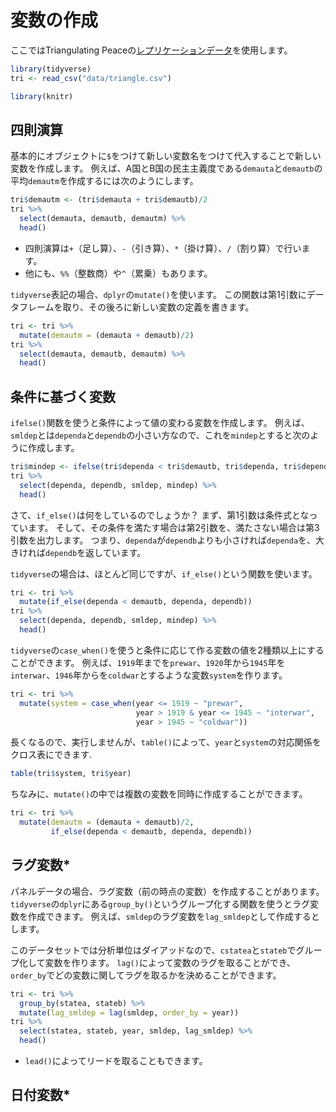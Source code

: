 # 変数の作成 {#create-vars}

ここではTriangulating Peaceの[レプリケーションデータ](data/triangle.csv)を使用します。

```r
library(tidyverse)
tri <- read_csv("data/triangle.csv")
```

```r
library(knitr)
```

## 四則演算

基本的にオブジェクトに`$`をつけて新しい変数名をつけて代入することで新しい変数を作成します。
例えば、A国とB国の民主主義度である`demauta`と`demautb`の平均`demautm`を作成するには次のようにします。

```r
tri$demautm <- (tri$demauta + tri$demautb)/2
tri %>% 
  select(demauta, demautb, demautm) %>% 
  head()
```

- 四則演算は`+`（足し算）、`-`（引き算）、`*`（掛け算）、`/`（割り算）で行います。
- 他にも、`%%`（整数商）や`^`（累乗）もあります。

`tidyverse`表記の場合、`dplyr`の`mutate()`を使います。
この関数は第1引数にデータフレームを取り、その後ろに新しい変数の定義を書きます。

```r
tri <- tri %>% 
  mutate(demautm = (demauta + demautb)/2)
tri %>% 
  select(demauta, demautb, demautm) %>% 
  head()
```

## 条件に基づく変数

`ifelse()`関数を使うと条件によって値の変わる変数を作成します。
例えば、`smldep`とは`dependa`と`dependb`の小さい方なので、これを`mindep`とすると次のように作成します。

```r
tri$mindep <- ifelse(tri$dependa < tri$demautb, tri$dependa, tri$dependb)
tri %>% 
  select(dependa, dependb, smldep, mindep) %>% 
  head()
```

さて、`if_else()`は何をしているのでしょうか？
まず、第1引数は条件式となっています。
そして、その条件を満たす場合は第2引数を、満たさない場合は第3引数を出力します。
つまり、`dependa`が`dependb`よりも小さければ`dependa`を、大きければ`dependb`を返しています。

`tidyverse`の場合は、ほとんど同じですが、`if_else()`という関数を使います。

```r
tri <- tri %>% 
  mutate(if_else(dependa < demautb, dependa, dependb))
tri %>% 
  select(dependa, dependb, smldep, mindep) %>% 
  head()
```

`tidyverse`の`case_when()`を使うと条件に応じて作る変数の値を2種類以上にすることができます。
例えば、`1919`年までを`prewar`、`1920`年から`1945`年を`interwar`、`1946`年からを`coldwar`とするような変数`system`を作ります。

```r
tri <- tri %>% 
  mutate(system = case_when(year <= 1919 ~ "prewar",
                            year > 1919 & year <= 1945 ~ "interwar",
                            year > 1945 ~ "coldwar"))
```

長くなるので、実行しませんが、`table()`によって、`year`と`system`の対応関係をクロス表にできます.

```r
table(tri$system, tri$year)
```

ちなみに、`mutate()`の中では複数の変数を同時に作成することができます。

```r
tri <- tri %>% 
  mutate(demautm = (demauta + demautb)/2,
         if_else(dependa < demautb, dependa, dependb))
```

## ラグ変数*

パネルデータの場合、ラグ変数（前の時点の変数）を作成することがあります。
`tidyverse`の`dplyr`にある`group_by()`というグループ化する関数を使うとラグ変数を作成できます。
例えば、`smldep`のラグ変数を`lag_smldep`として作成するとします。

このデータセットでは分析単位はダイアッドなので、`cstatea`と`stateb`でグループ化して変数を作ります。
`lag()`によって変数のラグを取ることができ、`order_by`でどの変数に関してラグを取るかを決めることができます。

```r
tri <- tri %>% 
  group_by(statea, stateb) %>% 
  mutate(lag_smldep = lag(smldep, order_by = year))
tri %>% 
  select(statea, stateb, year, smldep, lag_smldep) %>% 
  head()
```

- `lead()`によってリードを取ることもできます。

## 日付変数*